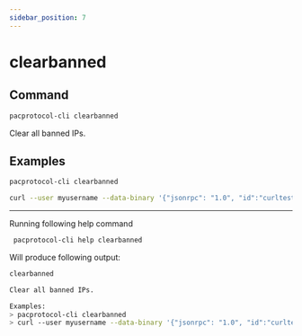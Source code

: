 ```yaml
---
sidebar_position: 7
---
```


# clearbanned
## Command

```bash
pacprotocol-cli clearbanned
```

Clear all banned IPs.



## Examples
```bash
pacprotocol-cli clearbanned 
```

```bash
curl --user myusername --data-binary '{"jsonrpc": "1.0", "id":"curltest", "method": "clearbanned", "params": [] }' -H 'content-type: text/plain;' http://127.0.0.1:1111/
```




___

Running following help command
```bash
 pacprotocol-cli help clearbanned
```
Will produce following output:


```bash
clearbanned

Clear all banned IPs.

Examples:
> pacprotocol-cli clearbanned 
> curl --user myusername --data-binary '{"jsonrpc": "1.0", "id":"curltest", "method": "clearbanned", "params": [] }' -H 'content-type: text/plain;' http://127.0.0.1:1111/

```

